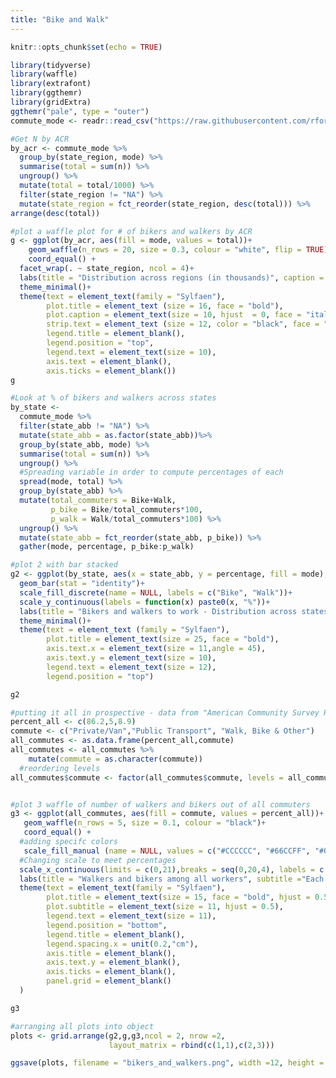```yaml
---
title: "Bike and Walk"
---
```

```r
knitr::opts_chunk$set(echo = TRUE)
```

```r
library(tidyverse)
library(waffle)
library(extrafont)
library(ggthemr)
library(gridExtra)
ggthemr("pale", type = "outer")
commute_mode <- readr::read_csv("https://raw.githubusercontent.com/rfordatascience/tidytuesday/master/data/2019/2019-11-05/commute.csv")

```

```r
#Get N by ACR
by_acr <- commute_mode %>% 
  group_by(state_region, mode) %>% 
  summarise(total = sum(n)) %>% 
  ungroup() %>%
  mutate(total = total/1000) %>% 
  filter(state_region != "NA") %>% 
  mutate(state_region = fct_reorder(state_region, desc(total))) %>% 
arrange(desc(total))

#plot a waffle plot for # of bikers and walkers by ACR
g <- ggplot(by_acr, aes(fill = mode, values = total))+
    geom_waffle(n_rows = 20, size = 0.3, colour = "white", flip = TRUE)+
    coord_equal() +
  facet_wrap(. ~ state_region, ncol = 4)+
  labs(title = "Distribution across regions (in thousands)", caption = "Data: ACS Survey | @Amit_Levinson")+
  theme_minimal()+
  theme(text = element_text(family = "Sylfaen"),
        plot.title = element_text (size = 16, face = "bold"),
        plot.caption = element_text(size = 10, hjust  = 0, face = "italic"),
        strip.text = element_text (size = 12, color = "black", face = "bold"),
        legend.title = element_blank(),
        legend.position = "top",
        legend.text = element_text(size = 10),
        axis.text = element_blank(),
        axis.ticks = element_blank())
g
```

```r
#Look at % of bikers and walkers across states
by_state <- 
  commute_mode %>% 
  filter(state_abb != "NA") %>% 
  mutate(state_abb = as.factor(state_abb))%>% 
  group_by(state_abb, mode) %>% 
  summarise(total = sum(n)) %>% 
  ungroup() %>% 
  #Spreading variable in order to compute percentages of each
  spread(mode, total) %>% 
  group_by(state_abb) %>% 
  mutate(total_commuters = Bike+Walk,
         p_bike = Bike/total_commuters*100,
         p_walk = Walk/total_commuters*100) %>% 
  ungroup() %>% 
  mutate(state_abb = fct_reorder(state_abb, p_bike)) %>% 
  gather(mode, percentage, p_bike:p_walk)

#plot 2 with bar stacked
g2 <- ggplot(by_state, aes(x = state_abb, y = percentage, fill = mode), colour = "black")+
  geom_bar(stat = "identity")+
  scale_fill_discrete(name = NULL, labels = c("Bike", "Walk"))+
  scale_y_continuous(labels = function(x) paste0(x, "%"))+
  labs(title = "Bikers and walkers to work - Distribution across states", x = NULL, y = NULL)+
  theme_minimal()+
  theme(text = element_text (family = "Sylfaen"),
        plot.title = element_text(size = 25, face = "bold"),
        axis.text.x = element_text(size = 11,angle = 45),
        axis.text.y = element_text(size = 10),
        legend.text = element_text(size = 12),
        legend.position = "top")

g2
```

```r
#putting it all in prospective - data from "American Community Survey Reports"
percent_all <- c(86.2,5,8.9)
commute <- c("Private/Van","Public Transport", "Walk, Bike & Other")
all_commutes <- as.data.frame(percent_all,commute)
all_commutes <- all_commutes %>% 
    mutate(commute = as.character(commute))
  #reordering levels
all_commutes$commute <- factor(all_commutes$commute, levels = all_commutes$commute)


#plot 3 waffle of number of walkers and bikers out of all commuters
g3 <- ggplot(all_commutes, aes(fill = commute, values = percent_all))+
   geom_waffle(n_rows = 5, size = 0.1, colour = "black")+
   coord_equal() +
  #adding specifc colors
   scale_fill_manual (name = NULL, values = c("#CCCCCC", "#66CCFF", "#0000FF"),                         labels = c("Private/Van","Public Transport", "Walk, Bike &  Other"))+
  #Changing scale to meet percentages
  scale_x_continuous(limits = c(0,21),breaks = seq(0,20,4), labels = c("0",                            paste0(seq(20,100,20),"%")))+
  labs(title = "Walkers and bikers among all workers", subtitle ="Each square represnts 1%")+
  theme(text = element_text(family = "Sylfaen"),
        plot.title = element_text(size = 15, face = "bold", hjust = 0.5),
        plot.subtitle = element_text(size = 11, hjust = 0.5),
        legend.text = element_text(size = 11),
        legend.position = "bottom",
        legend.title = element_blank(),
        legend.spacing.x = unit(0.2,"cm"),
        axis.title = element_blank(),
        axis.text.y = element_blank(),
        axis.ticks = element_blank(),
        panel.grid = element_blank()
  )

g3
```

```r
#arranging all plots into object
plots <- grid.arrange(g2,g,g3,ncol = 2, nrow =2,
                      layout_matrix = rbind(c(1,1),c(2,3)))

ggsave(plots, filename = "bikers_and_walkers.png", width =12, height = 10)
```